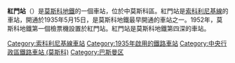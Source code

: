 {{NoteTA |G1=Transport |G2=Railway}}
{{Infobox station 
|name          = 紅門<br />{{lang|ru| Кра́сные воро́та}}
|type          = [[莫斯科地鐵|莫斯科地鐵]]車站
|image         = Metro_Krasnye_Vorota.jpg
|image_caption = 
|address       = [[中央行政區_(莫斯科)|中央行政區]]{{link-en|紅村區 (莫斯科)|Krasnoselsky District|紅村區}}、[[巴斯曼區|巴斯曼區]]
|borough       = [[莫斯科|莫斯科]]
|country       = [[俄羅斯|俄羅斯]]
|coordinates   = {{coord|55.7690|37.6487|display=inline,title}}
|line          = {{MOSMETRO-bull|1|text=1}}
|other         = '''[[無軌電車|無軌電車]]'''：10、24、Б（B）
|structure     = {{link-en|外掛樑車站|Pylon station|深層外掛樑}}三拱門車站
|platform      = 1個[[島式月台|島式月台]]
|depth         = {{convert|31|m}}
|levels        = 1層
|tracks        = 2條
|parking       = 無
|bicycle       = 無
|opened        = {{start date and age|df=yes|1935|05|15}}
|closed        = 
|rebuilt       = 
|ADA           = 
|code          = 007
|owned         = 莫斯科地鐵
|zone          = 
|former        = 萊蒙托夫（1962－1986年）
|passengers    = 
|pass_year     = 
|pass_percent  = 
|pass_system   = 
|mpassengers   = 
|services      = 
|map_type      = Central Moscow
|AlternativeMap= Central Moscow grayscale.png
|map_overlay   = Central Moscow metro lines.svg
|map_caption   = 
|map_state     = collapsed
|route_map     = 
}}
'''紅門站'''（{{lang-rus|Кра́сные воро́та|Krasniye vorota}}）是[[莫斯科地鐵|莫斯科地鐵]]的一個車站，位於中莫斯科區。紅門站是[[索科利尼基線|索科利尼基線]]的車站，開通於1935年5月15日，是莫斯科地鐵最早開通的車站之一。1952年，莫斯科地鐵第一個檢票機設置於紅門站。紅門站是莫斯科地鐵第四深的車站。

{{commons category|Krasniye Vorota}}
{{索科利尼基線}}
[[Category:索科利尼基線車站|Category:索科利尼基線車站]]
[[Category:1935年啟用的鐵路車站|Category:1935年啟用的鐵路車站]]
[[Category:中央行政區鐵路車站_(莫斯科)|Category:中央行政區鐵路車站 (莫斯科)]]
[[Category:巴斯曼区|Category:巴斯曼区]]